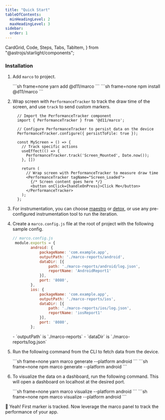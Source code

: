 ```yaml
---
title: "Quick Start"
tableOfContents:
  minHeadingLevel: 2
  maxHeadingLevel: 3
sidebar:
  order: 1
---
```


  CardGrid,
  Code,
  Steps,
  Tabs,
  TabItem,
} from "@astrojs/starlight/components";

### Installation

<Steps>

1. Add `marco` to project.

    <Tabs syncKey="package-manager">
      <TabItem label="yarn" icon="seti:yarn">
        ```sh frame=none
        yarn add @d11/marco
        ```
      </TabItem>
      <TabItem label="npm" icon="seti:npm">
        ```sh frame=none
        npm install @d11/marco
        ```
      </TabItem>
    </Tabs>

2. Wrap screen with `PerformanceTracker` to track the draw time of the screen, and use `track` to send custom markers.

    ```tsx
      // Import the PerformanceTracker component
      import { PerformanceTracker } from '@d11/marco';

      // Configure PerformanceTracker to persist data on the device
      PerformanceTracker.configure({ persistToFile: true });

      const MyScreen = () => {
        // Track specific actions
        useEffect(() => {
          PerformanceTracker.track('Screen_Mounted', Date.now());
        }, [])

        return (
          // Wrap screen with PerformanceTracker to measure draw time
          <PerformanceTracker tagName="Screen_Loaded">
            {/* Screen content goes here */}
            <button onClick={handleOnPress}>Click Me</button>
          </PerformanceTracker>
        );
      };
    ```

3. For instrumentation, you can choose [maestro](https://maestro.mobile.dev/platform-support/react-native) or [detox](https://wix.github.io/Detox/), or use any pre-configured instrumentation tool to run the iteration. 

4. Create a `marco.config.js` file at the root of project with the following sample config.

    ```js collapse={4-7, 10-13}
    // marco.config.js
     module.exports = {
     		android: {
     			packageName: 'com.example.app',
     			outputPath: './marco-reports/android',
     			dataDir: [{
     				path: './marco-reports/android/log.json',
     				reportName: 'AndroidReport1'
     			}],
     			port: '8080',
     		},
     		ios: {
     			packageName: 'com.example.app',
     			outputPath: './marco-reports/ios',
     			dataDir: [{
     				path: './marco-reports/ios/log.json',
     				reportName: 'iosReport1'
     			}],
     			port: '8080',
     		};
    ```

    <Aside type="note" title="Defaults">
      - `outputPath` is `./marco-reports`
      - `dataDir` is `./marco-reports/log.json`
    </Aside>

5. Run the following command from the CLI to fetch data from the device.

      <Tabs syncKey="package-manager">
      <TabItem label="yarn" icon="seti:yarn">
        ```sh frame=none
        yarn marco generate --platform android
        ```
      </TabItem>
      <TabItem label="npm" icon="seti:npm">
        ```sh frame=none
        npm marco generate --platform android
        ```
      </TabItem>
    </Tabs>

6. To visualize the data on a dashboard, run the following command. This will open a dashboard on localhost at the desired port.

      <Tabs syncKey="package-manager">
      <TabItem label="yarn" icon="seti:yarn">
        ```sh frame=none
        yarn marco visualize --platform android
        ```
      </TabItem>
      <TabItem label="npm" icon="seti:npm">
        ```sh frame=none
        npm marco visualize --platform android
        ```
      </TabItem>
    </Tabs>
</Steps>

🎉 Yeah! First marker is tracked. Now leverage the marco panel to track the performance of your app.
